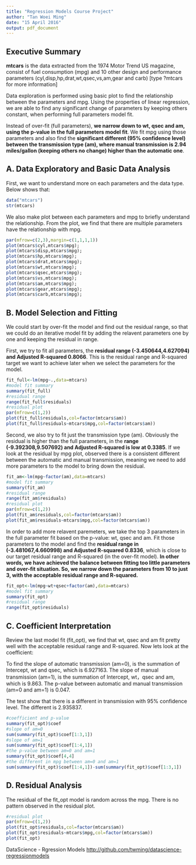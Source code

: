 ```yaml
---
title: "Regression Models Course Project"
author: "Tan Woei Ming"
date: "15 April 2016"
output: pdf_document
---
```


## Executive Summary

**mtcars** is the data extracted from the 1974 Motor Trend US magazine, consist of fuel consumption (mpg) and 10 other design and performance parameters (cyl,disp,hp,drat,wt,qsec,vs,am,gear and carb) [type ?mtcars for more information]

Data exploration is performed using basic plot to find the relationship between the parameters and mpg. Using the properties of linear regression, we are able to find any significant change of parameters by keeping others constant, when performing full parameters model fit.

Instead of over-fit (full parameters), **we narrow down to wt, qsec and am, using the p-value in the full parameters model fit**. We fit mpg using those parameters and also find the **significant different (95% confidence level) between the transmission type (am), where manual transmission is 2.94 miles/gallon (keeping others no change) higher than the automatic one**.


## A. Data Exploratory and Basic Data Analysis 

First, we want to understand more on each parameters and the data type. Below shows that:
```r
data("mtcars")
str(mtcars)
```

We also make plot between each parameters and mpg to briefly understand the relationship. From the plot, we find that there are multiple parameters have the relationship with mpg.  
```r
par(mfrow=c(2,3),margin=c(1,1,1,1))
plot(mtcars$cyl,mtcars$mpg);
plot(mtcars$disp,mtcars$mpg);
plot(mtcars$hp,mtcars$mpg);
plot(mtcars$drat,mtcars$mpg);
plot(mtcars$wt,mtcars$mpg);
plot(mtcars$qsec,mtcars$mpg);
plot(mtcars$vs,mtcars$mpg);
plot(mtcars$am,mtcars$mpg);
plot(mtcars$gear,mtcars$mpg);
plot(mtcars$carb,mtcars$mpg);
```


## B. Model Selection and Fitting 

We could start by over-fit the model and find out the residual range, so that we could do an iterative model fit by adding the relavent parameters one by one and keeping the residual in range.

First, we try to fit all parameters, the **residual range (-3.450644,4.627094) and Adjusted R-squared 0.8066**. This is the residual range and R-squared target we want to achieve later when we select the parameters for the model.

```r
fit_full<-lm(mpg~.,data=mtcars)
#model fit summary
summary(fit_full)
#residual range
range(fit_full$residuals)
#residual plot
par(mfrow=c(1,2))
plot(fit_full$residuals,col=factor(mtcars$am))
plot(fit_full$residuals~mtcars$mpg,col=factor(mtcars$am))
```

Second, we also try to fit just the transmission type (am). Obviously the residual is higher than the full parameters, in the **range (-9.392308,9.507692) and Adjusted R-squared is low at 0.3385**. If we look at the residual by mpg plot, observed there is a consistent different between the automatic and manual transmission, meaning we need to add more parameters to the model to bring down the residual.

```r
fit_am<-lm(mpg~factor(am),data=mtcars)
#model fit summary
summary(fit_am)
#residual range
range(fit_am$residuals)
#residual plot
par(mfrow=c(1,2))
plot(fit_am$residuals,col=factor(mtcars$am))
plot(fit_am$residuals~mtcars$mpg,col=factor(mtcars$am))
```

In order to add more relavent paremeters, we take the top 3 parameters in the full parameter fit based on the p-value: wt, qsec and am. Fit those parameters to the model and find the **residual range in (-3.481067,4.660998) and Adjusted R-squared 0.8336**, which is close to our target residual range and R-squared (in the over-fit model). **In other words, we have achieved the balance between fitting too little parameters and over-fit situation. So, we narrow down the parameters from 10 to just 3, with the acceptable residual range and R-squared.**

```r
fit_opt<-lm(mpg~wt+qsec+factor(am),data=mtcars)
#model fit summary
summary(fit_opt)
#residual range
range(fit_opt$residuals)
```


## C. Coefficient Interpretation 

Review the last model fit (fit_opt), we find that wt, qsec and am fit pretty well with the acceptable residual range and R-squared. Now lets look at the coefficient:

To find the slope of automatic transmission (am=0), is the summation of Intercept, wt and qsec, which is 6.927163. The slope of manual transmission (am=1), is  the summation of Intercept, wt，qsec and am, which is 9.863. The p-value between automatic and manual transmission (am=0 and am=1) is 0.047.

The test show that there is a different in transmission with 95% confidence level. The different is 2.935837.

```r
#coefficient and p-value
summary(fit_opt)$coef
#slope of am=0
sum(summary(fit_opt)$coef[1:3,1])
#slope of am=1
sum(summary(fit_opt)$coef[1:4,1])
#the p-value between am=0 and am=1
summary(fit_opt)$coef[4,4]
#the different in mpg between am=0 and am=1
sum(summary(fit_opt)$coef[1:4,1])-sum(summary(fit_opt)$coef[1:3,1])
```


## D. Residual Analysis

The residual of the fit_opt model is random across the mpg. There is no pattern observed in the residual plot.

```r
#residual plot
par(mfrow=c(1,2))
plot(fit_opt$residuals,col=factor(mtcars$am))
plot(fit_opt$residuals~mtcars$mpg,col=factor(mtcars$am))
plot(fit_opt)
```



DataScience - Rgression Models <http://github.com/twming/datascience-regressionmodels>
